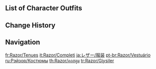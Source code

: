 {{CharacterTabs}}

==List of Character Outfits==
{{Outfits by Category Table|Razor Outfits|nocharacter=1}}

==Change History==
{{Change History|1.0}}

==Navigation==
{{Character Navbox|link type=outfits}}

[[fr:Razor/Tenues]]
[[it:Razor/Completi]]
[[ja:レザー/服装]]
[[pt-br:Razor/Vestuário]]
[[ru:Рэйзор/Костюмы]]
[[th:Razor/คอสตูม]]
[[tr:Razor/Giysiler]]